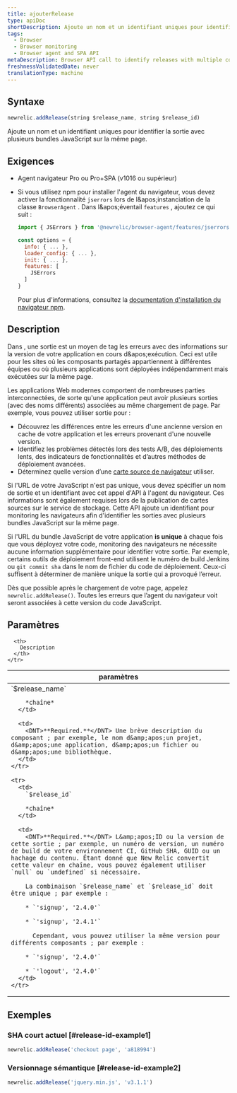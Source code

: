```yaml
---
title: ajouterRelease
type: apiDoc
shortDescription: Ajoute un nom et un identifiant uniques pour identifier la sortie avec plusieurs bundles JavaScript sur la même page.
tags:
  - Browser
  - Browser monitoring
  - Browser agent and SPA API
metaDescription: Browser API call to identify releases with multiple components on the same page.
freshnessValidatedDate: never
translationType: machine
---
```


## Syntaxe

```js
newrelic.addRelease(string $release_name, string $release_id)
```

Ajoute un nom et un identifiant uniques pour identifier la sortie avec plusieurs bundles JavaScript sur la même page.

## Exigences

* Agent navigateur Pro ou Pro+SPA (v1016 ou supérieur)

* Si vous utilisez npm pour installer l'agent du navigateur, vous devez activer la fonctionnalité `jserrors` lors de l&amp;apos;instanciation de la classe `BrowserAgent` . Dans l&amp;apos;éventail `features` , ajoutez ce qui suit :

  ```js
  import { JSErrors } from '@newrelic/browser-agent/features/jserrors';

  const options = {
    info: { ... },
    loader_config: { ... },
    init: { ... },
    features: [
      JSErrors
    ]
  }
  ```

  Pour plus d'informations, consultez la [documentation d'installation du navigateur npm](https://www.npmjs.com/package/@newrelic/browser-agent#new-relic-browser-agent).

## Description

Dans <InlinePopover type="browser" />, une sortie est un moyen de tag les erreurs avec des informations sur la version de votre application en cours d&amp;apos;exécution. Ceci est utile pour les sites où les composants partagés appartiennent à différentes équipes ou où plusieurs applications sont déployées indépendamment mais exécutées sur la même page.

Les applications Web modernes comportent de nombreuses parties interconnectées, de sorte qu'une application peut avoir plusieurs sorties (avec des noms différents) associées au même chargement de page. Par exemple, vous pouvez utiliser sortie pour :

* Découvrez les différences entre les erreurs d'une ancienne version en cache de votre application et les erreurs provenant d'une nouvelle version.
* Identifiez les problèmes détectés lors des tests A/B, des déploiements lents, des indicateurs de fonctionnalités et d’autres méthodes de déploiement avancées.
* Déterminez quelle version d’une [carte source de navigateur](/docs/new-relic-browser-source-map-support) utiliser.

Si l'URL de votre JavaScript n'est pas unique, vous devez spécifier un nom de sortie et un identifiant avec cet appel d'API à l'agent du navigateur. Ces informations sont également requises lors de la publication de cartes sources sur le service de stockage. Cette API ajoute un identifiant pour monitoring les navigateurs afin d'identifier les sorties avec plusieurs bundles JavaScript sur la même page.

Si l'URL du bundle JavaScript de votre application <DNT>**is unique**</DNT> à chaque fois que vous déployez votre code, monitoring des navigateurs ne nécessite aucune information supplémentaire pour identifier votre sortie. Par exemple, certains outils de déploiement front-end utilisent le numéro de build Jenkins ou `git commit sha` dans le nom de fichier du code de déploiement. Ceux-ci suffisent à déterminer de manière unique la sortie qui a provoqué l’erreur.

Dès que possible après le chargement de votre page, appelez `newrelic.addRelease()`. Toutes les erreurs que l’agent du navigateur voit seront associées à cette version du code JavaScript.

## Paramètres

<table>
  <thead>
    <tr>
      <th width="25%">
        paramètres
      </th>

      <th>
        Description
      </th>
    </tr>
  </thead>

  <tbody>
    <tr>
      <td>
        `$release_name`

        *chaîne*
      </td>

      <td>
        <DNT>**Required.**</DNT> Une brève description du composant ; par exemple, le nom d&amp;apos;un projet, d&amp;apos;une application, d&amp;apos;un fichier ou d&amp;apos;une bibliothèque.
      </td>
    </tr>

    <tr>
      <td>
        `$release_id`

        *chaîne*
      </td>

      <td>
        <DNT>**Required.**</DNT> L&amp;apos;ID ou la version de cette sortie ; par exemple, un numéro de version, un numéro de build de votre environnement CI, GitHub SHA, GUID ou un hachage du contenu. Étant donné que New Relic convertit cette valeur en chaîne, vous pouvez également utiliser `null` ou `undefined` si nécessaire.

        La combinaison `$release_name` et `$release_id` doit être unique ; par exemple :

        * `'signup', '2.4.0'`

        * `'signup', '2.4.1'`

          Cependant, vous pouvez utiliser la même version pour différents composants ; par exemple :

        * `'signup', '2.4.0'`

        * `'logout', '2.4.0'`
      </td>
    </tr>
  </tbody>
</table>

## Exemples

### SHA court actuel [#release-id-example1]

```js
newrelic.addRelease('checkout page', 'a818994')
```

### Versionnage sémantique [#release-id-example2]

```js
newrelic.addRelease('jquery.min.js', 'v3.1.1')
```
